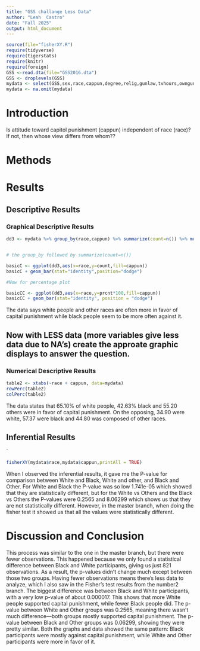 ```yaml
---
title: "GSS challange Less Data"
author: "Leah  Castro"
date: "Fall 2025"
output: html_document
---
```




```r
source(file="fisherXY.R")
require(tidyverse)
require(tigerstats)
require(knitr)
require(foreign)
GSS <-read.dta(file="GSS2016.dta")
GSS <- droplevels(GSS)
mydata <- select(GSS,sex,race,cappun,degree,relig,gunlaw,tvhours,owngun,age,wordsum)
mydata <- na.omit(mydata)
```

# Introduction

<!--In this section you explain what you are trying to show.  Where did the data come from?  What is the research or other question you are trying to answer?.  If you skimp in this section expect to be marked down in your grade. Paint a picture of the project a couple of paragraphs is expected!-->

Is attitude toward capitol punishment (cappun) independent of race (race)?
If not, then whose view differs from whom??

# Methods

<!--Decide on your methods:  use "variable analysis" or other appropriate descriptors.  Make sure to choose at least one graphical method and at least one numerical method. Discuss what data manipulations may be needed for example subsetting or other binning procedures and what sort of graphical displays and inferential tools will be used!-->

# Results

<!--Divide this section into two sub-sections:  One for your descriptive  results and one for your inferential results.!-->

## Descriptive Results

### Graphical Descriptive Results

<!--Graphical results here.  Make sure to show your code.  Provide appropriate labels for axes, giving units if possible, and provide a good title for the graph, too.  Use the graphical results to describe the patterns if any that exist in the data as focused toward the research question. Bottom line is to explain the features of the graph that are relevant to conforming or departing to what is expected by your null hypothesis !-->

```r
dd3 <- mydata %>% group_by(race,cappun) %>% summarize(count=n()) %>% mutate(prcnt=count/sum(count))


# the group_by followed by summarize(count=n())

basicC <- ggplot(dd3,aes(x=race,y=count,fill=cappun))
basicC + geom_bar(stat="identity",position="dodge")

#Now for percentage plot

basicCC <- ggplot(dd3,aes(x=race,y=prcnt*100,fill=cappun)) 
basicCC + geom_bar(stat="identity", position = "dodge")
```

The data says white people and other races are often more in favor of capital punishment while black people seem to be more often against it. 

## Now with LESS data (more variables give less data due to NA's) create the approate graphic displays to answer the question.





### Numerical Descriptive Results

<!--Numerical results go here. Use the numerical results to describe the patterns if any that exist in the data as focused toward the research question!-->

```r
table2 <- xtabs(~race + cappun, data=mydata)
rowPerc(table2)
colPerc(table2)
```

The data states that 65.10% of white people, 42.63% black and 55.20 others were in favor of capital punishment. On the opposing, 34.90 were white, 57.37 were black and 44.80 was composed of other races.


## Inferential Results

<!--State hypothesis clearly.  Make sure your discussion of the inferential test covers all the aspects that the test output produces, such as test statistic, p-value etc.  Make a decision about the null hypothesis, explain the assumptions on which the selected test/procedure was based, and why the chosen procedure satisfys the assumptions and is appropriate to answer the research question!-->

`
```r
fisherXY(mydata$race,mydata$cappun,printAll = TRUE)
```

When I observed the inferential results, it gave me the P-value for comparison between White and Black, White and other, and Black and Other. For White and Black the P-value was so low 1.741e-05 which showed that they are statistically different, but for the White vs Others and the Black vs Others the P-values were 0.2565 and 8.06299 which shows us that they are not statistically different. However, in the master branch, when doing the fisher test it showed us that all the values were statistically different.

# Discussion and Conclusion

This process was similar to the one in the master branch, but there were fewer observations. This happened because we only found a statistical difference between Black and White participants, giving us just 821 observations. As a result, the p-values didn’t change much except between those two groups. Having fewer observations means there’s less data to analyze, which I also saw in the Fisher’s test results from the number2 branch. The biggest difference was between Black and White participants, with a very low p-value of about 0.000017. This shows that more White people supported capital punishment, while fewer Black people did. The p-value between White and Other groups was 0.2565, meaning there wasn’t much difference—both groups mostly supported capital punishment. The p-value between Black and Other groups was 0.06299, showing they were pretty similar. Both the graphs and data showed the same pattern: Black participants were mostly against capital punishment, while White and Other participants were more in favor of it.

<!--Discussion and conclusion here.  If you found a relationship be sure to consider whether the relationship occurs because one of the variavbles causes the other, or whether they perhasps are related for some other reason.  Watch the chapter 6 videos from the GeorgeTown videos collection.!-->
